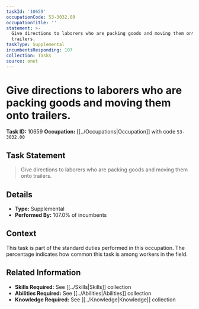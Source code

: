 ```yaml
---
taskId: '10659'
occupationCode: 53-3032.00
occupationTitle: ''
statement: >-
  Give directions to laborers who are packing goods and moving them onto
  trailers.
taskType: Supplemental
incumbentsResponding: 107
collection: Tasks
source: onet
---
```

# Give directions to laborers who are packing goods and moving them onto trailers.

**Task ID:** 10659
**Occupation:** [[../Occupations|Occupation]] with code `53-3032.00`

## Task Statement

> Give directions to laborers who are packing goods and moving them onto trailers.

## Details

- **Type:** Supplemental
- **Performed By:** 107.0% of incumbents

## Context

This task is part of the standard duties performed in this occupation. The percentage indicates how common this task is among workers in the field.

## Related Information

- **Skills Required:** See [[../Skills|Skills]] collection
- **Abilities Required:** See [[../Abilities|Abilities]] collection
- **Knowledge Required:** See [[../Knowledge|Knowledge]] collection
